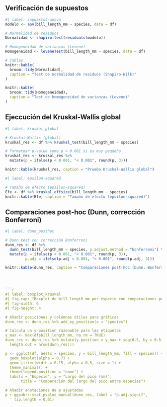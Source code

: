 ## Verificación de supuestos

```r
#| label: supuestos-anova
modelo <- aov(bill_length_mm ~ species, data = df)                                  

# Normalidad de residuos
Normalidad <- shapiro.test(residuals(modelo))

# Homogeneidad de varianzas (Levene)
Homogeneidad <- leveneTest(bill_length_mm ~ species, data = df)

# Tablas
knitr::kable(
  broom::tidy(Normalidad),
  caption = "Test de normalidad de residuos (Shapiro-Wilk)"
)

knitr::kable(
  broom::tidy(Homogeneidad),
  caption = "Test de homogeneidad de varianzas (Levene)"
)

```

## Ejeccución del Kruskal-Wallis global

```r
#| label: kruskal_global

# Kruskal-Wallis (global)
kruskal_res <- df %>% kruskal_test(bill_length_mm ~ species)

# Formatear p-value como p < 0.001 si es muy pequeño
kruskal_res <- kruskal_res %>%
  mutate(p = ifelse(p < 0.001, "< 0.001", round(p, 3)))

knitr::kable(kruskal_res, caption = "Prueba Kruskal-Wallis global")


```
```r
#| label: epsilon-squared

# Tamaño de efecto (epsilon-squared)
Efe <- df %>% kruskal_effsize(bill_length_mm ~ species)
knitr::kable(Efe, caption = "Tamaño de efecto (epsilon-squared)")
```

## Comparaciones post-hoc (Dunn, corrección Bonferroni)

```r
#| label: dunn_posthoc

# Dunn test con corrección Bonferroni
dunn_res <- df %>%
  dunn_test(bill_length_mm ~ species, p.adjust.method = "bonferroni") %>%
  mutate(p = ifelse(p < 0.001, "< 0.001", round(p, 3)),
         p.adj = ifelse(p.adj < 0.001, "< 0.001", round(p.adj, 3)))

knitr::kable(dunn_res, caption = "Comparaciones post-hoc (Dunn, Bonferroni)")




```r
#| label: boxplot_kruskal
#| fig-cap: "Boxplot de bill_length_mm por especie con comparaciones post-hoc (Dunn)."
#| fig-width: 6
#| fig-height: 4

# Añadir posiciones y columnas útiles para gráficas
dunn_res <- dunn_res %>% add_xy_position(x = "species")

# Calcula un y-position razonable para las etiquetas
y_max <- max(df$bill_length_mm, na.rm = TRUE)
dunn_res <- dunn_res %>% mutate(y.position = y_max + seq(0.5, by = 0.5, 
  length.out = nrow(dunn_res)))

p <- ggplot(df, aes(x = species, y = bill_length_mm, fill = species)) +
  geom_boxplot(alpha = 0.7) +
  geom_jitter(width = 0.15, alpha = 0.5, size = 1) +
  theme_minimal() +
  theme(legend.position = "none") +
  labs(x = "Especie", y = "Largo del pico (mm)",
       title = "Comparación del largo del pico entre especies")

# Añadir anotaciones de p ajustadas
p + ggpubr::stat_pvalue_manual(dunn_res, label = "p.adj.signif", 
    tip.length = 0.01)

```
